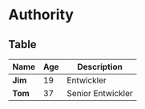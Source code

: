 # Authority

## Table

| Name    | Age | Description       |
| ------- | --- | ----------------- |
| **Jim** | 19  | Entwickler        |
| **Tom** | 37  | Senior Entwickler |
